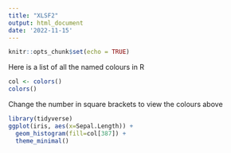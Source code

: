 ```yaml
---
title: "XLSF2"
output: html_document
date: '2022-11-15'
---
```


```r
knitr::opts_chunk$set(echo = TRUE)
```

Here is a list of all the named colours in R
```r
col <- colors()
colors()
```

Change the number in square brackets to view the colours above
```r
library(tidyverse)
ggplot(iris, aes(x=Sepal.Length)) +
  geom_histogram(fill=col[387]) +
  theme_minimal()
```

